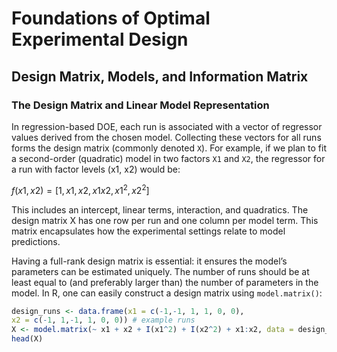 # Foundations of Optimal Experimental Design  

## Design Matrix, Models, and Information Matrix  

### The Design Matrix and Linear Model Representation  

In regression-based DOE, each run is associated with a vector of regressor values derived from the chosen model. Collecting these vectors for all runs forms the design matrix (commonly denoted `X`). For example, if we plan to fit a second-order (quadratic) model in two factors `X1` and `X2`, the regressor for a run with factor levels (x1, x2) would be:  

$f(x1,x2) = [1, x1, x2, x1x2, x1^2, x2^2]$ 

This includes an intercept, linear terms, interaction, and quadratics. The design matrix X has one row per run and one column per model term. This matrix encapsulates how the experimental settings relate to model predictions.

Having a full-rank design matrix is essential: it ensures the model's parameters can be estimated uniquely. The number of runs should be at least equal to (and preferably larger than) the number of parameters in the model. In R, one can easily construct a design matrix using `model.matrix()`:

```r
design_runs <- data.frame(x1 = c(-1,-1, 1, 1, 0, 0),
x2 = c(-1, 1,-1, 1, 0, 0)) # example runs
X <- model.matrix(~ x1 + x2 + I(x1^2) + I(x2^2) + x1:x2, data = design_runs)
head(X)
```


